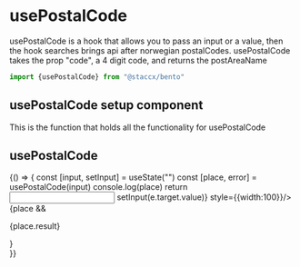 
<Meta title="Functions|hooks/usePostalCode" component={usePostalCode} decorators={[withKnobs]}/>

# usePostalCode
usePostalCode is a hook that allows you to pass an input or a value, then the hook searches brings api
after norwegian postalCodes. usePostalCode takes the prop "code", a 4 digit code, and returns the postAreaName

```javascript
import {usePostalCode} from "@staccx/bento"
```

## usePostalCode setup component
This is the function that holds all the functionality for usePostalCode


## usePostalCode
<Preview>
  <Story name="Standard">
   {() => {
    const [input, setInput] = useState("")
    const [place, error] = usePostalCode(input)
    console.log(place)
    return <div>
    <Input onChange={e => setInput(e.target.value)} style={{width:100}}/>
    {place && <p>{place.result}</p>}
    </div>
   }}
  </Story>
</Preview>

  
